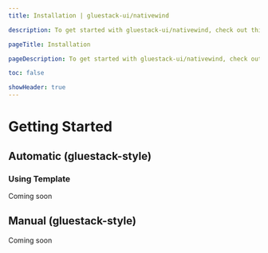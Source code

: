 ```yaml
---
title: Installation | gluestack-ui/nativewind

description: To get started with gluestack-ui/nativewind, check out this quick installation guide. It provides simple steps to help you install and use the library in your projects.

pageTitle: Installation

pageDescription: To get started with gluestack-ui/nativewind, check out this quick installation guide. It provides simple steps to help you install and use the library in your projects.

toc: false

showHeader: true
---
```



<Meta title="with-gluestack-style/Getting Started/Installation" />

# Getting Started

## Automatic (gluestack-style)

### Using Template

Coming soon

## Manual (gluestack-style)

Coming soon